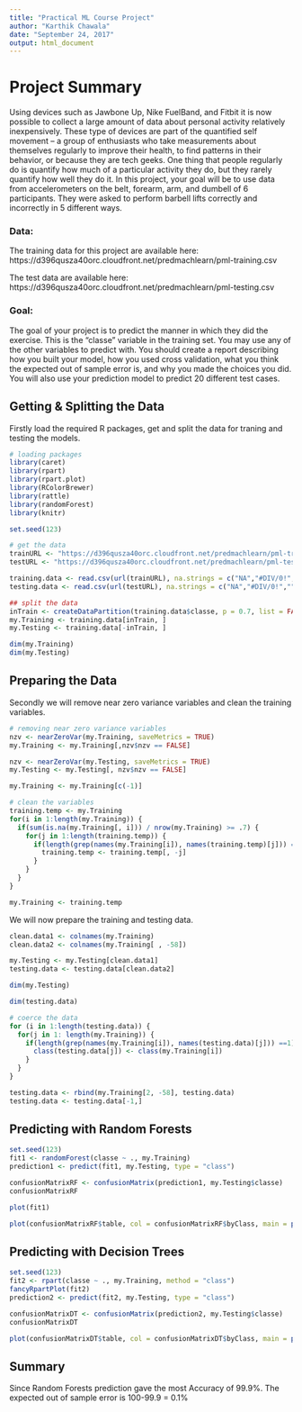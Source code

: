 ---
title: "Practical ML Course Project"
author: "Karthik Chawala"
date: "September 24, 2017"
output: html_document
---

# Project Summary
Using devices such as Jawbone Up, Nike FuelBand, and Fitbit it is now possible to collect a large amount of data about personal activity relatively inexpensively. These type of devices are part of the quantified self movement – a group of enthusiasts who take measurements about themselves regularly to improve their health, to find patterns in their behavior, or because they are tech geeks. One thing that people regularly do is quantify how much of a particular activity they do, but they rarely quantify how well they do it. In this project, your goal will be to use data from accelerometers on the belt, forearm, arm, and dumbell of 6 participants. They were asked to perform barbell lifts correctly and incorrectly in 5 different ways. 

### Data:
The training data for this project are available here:
https://d396qusza40orc.cloudfront.net/predmachlearn/pml-training.csv

The test data are available here:
https://d396qusza40orc.cloudfront.net/predmachlearn/pml-testing.csv

### Goal:
The goal of your project is to predict the manner in which they did the exercise. This is the "classe" variable in the training set. You may use any of the other variables to predict with. You should create a report describing how you built your model, how you used cross validation, what you think the expected out of sample error is, and why you made the choices you did. You will also use your prediction model to predict 20 different test cases.


## Getting & Splitting the Data
Firstly load the required R packages, get and split the data for traning and testing the models.
```{r}
# loading packages
library(caret)
library(rpart)
library(rpart.plot)
library(RColorBrewer)
library(rattle)
library(randomForest)
library(knitr)

set.seed(123)

# get the data
trainURL <- "https://d396qusza40orc.cloudfront.net/predmachlearn/pml-training.csv"
testURL <- "https://d396qusza40orc.cloudfront.net/predmachlearn/pml-testing.csv"

training.data <- read.csv(url(trainURL), na.strings = c("NA","#DIV/0!",""))
testing.data <- read.csv(url(testURL), na.strings = c("NA","#DIV/0!",""))

## split the data
inTrain <- createDataPartition(training.data$classe, p = 0.7, list = FALSE)
my.Training <- training.data[inTrain, ]
my.Testing <- training.data[-inTrain, ]

dim(my.Training)
dim(my.Testing)
```

##  Preparing the Data
Secondly we will remove near zero variance variables and clean the training variables.
```{r}
# removing near zero variance variables
nzv <- nearZeroVar(my.Training, saveMetrics = TRUE)
my.Training <- my.Training[,nzv$nzv == FALSE]

nzv <- nearZeroVar(my.Testing, saveMetrics = TRUE)
my.Testing <- my.Testing[, nzv$nzv == FALSE]

my.Training <- my.Training[c(-1)]

# clean the variables
training.temp <- my.Training
for(i in 1:length(my.Training)) {
  if(sum(is.na(my.Training[, i])) / nrow(my.Training) >= .7) {
    for(j in 1:length(training.temp)) {
      if(length(grep(names(my.Training[i]), names(training.temp)[j])) == 1){
        training.temp <- training.temp[, -j]
      }
    }
  }
}

my.Training <- training.temp
```

We will now prepare the training and testing data.
```{r}
clean.data1 <- colnames(my.Training)
clean.data2 <- colnames(my.Training[ , -58])

my.Testing <- my.Testing[clean.data1]
testing.data <- testing.data[clean.data2] 

dim(my.Testing)

dim(testing.data)
```

```{r}
# coerce the data
for (i in 1:length(testing.data)) {
  for(j in 1: length(my.Training)) {
    if(length(grep(names(my.Training[i]), names(testing.data)[j])) ==1) {
      class(testing.data[j]) <- class(my.Training[i])
    }
  }
}

testing.data <- rbind(my.Training[2, -58], testing.data)
testing.data <- testing.data[-1,]
```



## Predicting with Random Forests
```{r}
set.seed(123)
fit1 <- randomForest(classe ~ ., my.Training)
prediction1 <- predict(fit1, my.Testing, type = "class")

confusionMatrixRF <- confusionMatrix(prediction1, my.Testing$classe)
confusionMatrixRF

plot(fit1)

plot(confusionMatrixRF$table, col = confusionMatrixRF$byClass, main = paste("RF Confusion Matrix: Accuracy =", round(confusionMatrixRF$overall['Accuracy'], 3)))
```



## Predicting with Decision Trees
```{r}
set.seed(123)
fit2 <- rpart(classe ~ ., my.Training, method = "class")
fancyRpartPlot(fit2)
prediction2 <- predict(fit2, my.Testing, type = "class")

confusionMatrixDT <- confusionMatrix(prediction2, my.Testing$classe)
confusionMatrixDT

plot(confusionMatrixDT$table, col = confusionMatrixDT$byClass, main = paste("DT Confusion Matrix: Accuracy =", round(confusionMatrixDT$overall['Accuracy'], 3)))
```



## Summary
Since Random Forests prediction gave the most Accuracy of 99.9%. The expected out of sample error is 100-99.9 = 0.1%